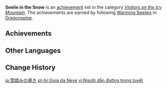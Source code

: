 {{Achievement Set Infobox
|primogems    = {{Achievement/Primogems|Seelie in the Snow}}
|total        = {{Achievement/Total|Seelie in the Snow}}
|category     = Visitors on the Icy Mountain
}}
'''Seelie in the Snow''' is an [[achievement]] set in the category ''[[Visitors on the Icy Mountain]]''. The achievements are earned by following [[Warming Seelie]]s in [[Dragonspine]].

==Achievements==
{{Achievements by Category Table|Seelie in the Snow}}
<!--
==Notes==

==Trivia==
-->
==Other Languages==
{{Other Languages
|en      = Seelie in the Snow
|zhs     = 踏雪引路人
|zhs_rm  = Tàxuě Yǐnlùrén
|zht     = 踏雪引路人
|zht_rm  = Tàxuě Yǐnlùrén
|zh_tl   = Guiding Travelers on a Walk in the Snow
|ja      = 雪踏みの導き
|ja_rm   = Yukifumi no Michibiki
|ja_tl   = Snowy Path's Guidance
|ko      = 설원 속 길잡이
|ko_rm   = Seorwon Ssok Giljabi
|ko_tl   = Guide in Snowfield
|es      = Guías de las nieves
|es_tl   = Guide of the Snow
|fr      = {{MC|m=Guidé|f=Guidée}} par la montagne
|fr_tl   = Guided <small>(M/F)</small> by the Mountain
|ru      = Фея среди снегов
|ru_tl   = Fairy Amidst Snows
|th      = ผู้นำทางกลางหิมะ
|th_rm   = 
|th_tl   = 
|vi      = Người dẫn đường trong tuyết
|vi_tl   = Guide in the Snow
|de      = Wegweiser im Schnee
|de_tl   = Guide in the Snow
|id      = Pemandu Gunung Salju
|id_tl   = Snow Mountain Guide
|pt      = Guia da Neve
|pt_tl   = Guide of Snow
|tr      = Kardaki Peri
|tr_tl   = {{Lex|Seelie|tr}} in the Snow
|it      = Seelie nella neve
|it_tl   = 
}}

==Change History==
{{Change History|1.2}}
<!--
==References==
{{Reflist}}
-->

[[ja:雪踏みの導き]]
[[pt-br:Guia da Neve]]
[[vi:Người dẫn đường trong tuyết]]